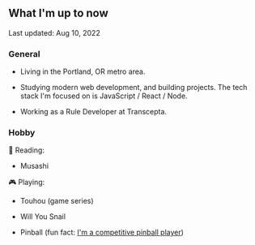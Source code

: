 ## What I'm up to now

<span class="text-sm italic">Last updated: Aug 10, 2022</span>

### General

- Living in the Portland, OR metro area.

- Studying modern web development, and building projects. The tech stack I'm focused on is JavaScript / React / Node.

- Working as a Rule Developer at Transcepta.

### Hobby

📖 Reading:

- Musashi

🎮 Playing:

- Touhou (game series)

- Will You Snail

- Pinball (fun fact: [I'm a competitive pinball player](https://www.ifpapinball.com/player.php?p=14881))
